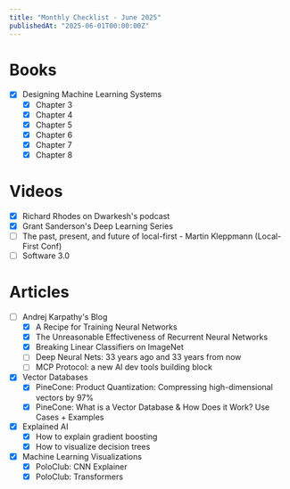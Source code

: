 ```yaml
---
title: "Monthly Checklist - June 2025"
publishedAt: "2025-06-01T00:00:00Z"
---
```


# Books
- [x] Designing Machine Learning Systems
    - [x] Chapter 3
    - [x] Chapter 4
    - [x] Chapter 5
    - [x] Chapter 6
    - [x] Chapter 7
    - [x] Chapter 8

# Videos
- [x] Richard Rhodes on Dwarkesh's podcast
- [x] Grant Sanderson's Deep Learning Series
- [ ] The past, present, and future of local-first - Martin Kleppmann (Local-First Conf)
- [ ] Software 3.0

# Articles
- [ ] Andrej Karpathy's Blog
    - [x] A Recipe for Training Neural Networks
    - [x] The Unreasonable Effectiveness of Recurrent Neural Networks
    - [x] Breaking Linear Classifiers on ImageNet
    - [ ] Deep Neural Nets: 33 years ago and 33 years from now
    - [ ] MCP Protocol: a new AI dev tools building block

- [x] Vector Databases
    - [x] PineCone: Product Quantization: Compressing high-dimensional vectors by 97%
    - [x] PineCone: What is a Vector Database & How Does it Work? Use Cases + Examples

- [x] Explained AI
    - [x] How to explain gradient boosting
    - [x] How to visualize decision trees

- [x] Machine Learning Visualizations
    - [x] PoloClub: CNN Explainer
    - [x] PoloClub: Transformers